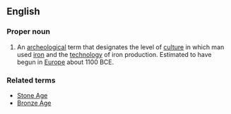 {{wikipedia}}

==English==

=== Proper noun ===

#An [[Archeology|archeological]] term that designates the level of [[culture]] in which man used [[iron]] and the [[technology]] of iron production. Estimated to have begun in [[Europe]] about 1100 BCE.

=== Related terms ===
*[[Stone Age]]
*[[Bronze Age]]